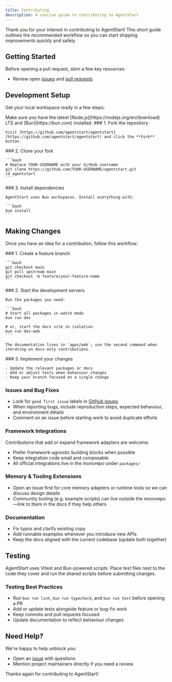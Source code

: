 ```yaml
---
title: Contributing
description: A concise guide to contributing to AgentStart
---
```


Thank you for your interest in contributing to AgentStart! This short guide outlines the recommended workflow so you can start shipping improvements quickly and safely.

## Getting Started

Before opening a pull request, skim a few key resources:

- Review open [issues](https://github.com/agentstart/agentstart/issues) and [pull requests](https://github.com/agentstart/agentstart/pulls)

## Development Setup

Get your local workspace ready in a few steps:

<Callout type="warn">
  Make sure you have the latest [Node.js](https://nodejs.org/en/download) LTS and [Bun](https://bun.com) installed.
</Callout>

<Steps>
  <Step>
    ### 1. Fork the repository

    Visit [https://github.com/agentstart/agentstart](https://github.com/agentstart/agentstart) and click the **Fork** button.
  </Step>

  <Step>
    ### 2. Clone your fork

    ```bash
    # Replace YOUR-USERNAME with your GitHub username
    git clone https://github.com/YOUR-USERNAME/agentstart.git
    cd agentstart
    ```
  </Step>

  <Step>
    ### 3. Install dependencies

    AgentStart uses Bun workspaces. Install everything with:

    ```bash
    bun install
    ```
  </Step>
</Steps>

## Making Changes

Once you have an idea for a contribution, follow this workflow:

<Steps>
  <Step>
    ### 1. Create a feature branch

    ```bash
    git checkout main
    git pull upstream main
    git checkout -b feature/your-feature-name
    ```
  </Step>

  <Step>
    ### 2. Start the development servers

    Run the packages you need:

    ```bash
    # Start all packages in watch mode
    bun run dev

    # or, start the docs site in isolation
    bun run dev:web
    ```

    The documentation lives in `apps/web`; use the second command when iterating on docs-only contributions.
  </Step>

  <Step>
    ### 3. Implement your changes

    - Update the relevant packages or docs
    - Add or adjust tests when behaviour changes
    - Keep your branch focused on a single change
  </Step>
</Steps>

### Issues and Bug Fixes

- Look for `good first issue` labels in [GitHub issues](https://github.com/agentstart/agentstart/issues)
- When reporting bugs, include reproduction steps, expected behaviour, and environment details
- Comment on an issue before starting work to avoid duplicate efforts

### Framework Integrations

Contributions that add or expand framework adapters are welcome:

- Prefer framework-agnostic building blocks when possible
- Keep integration code small and composable
- All official integrations live in the monorepo under `packages/`

### Memory & Tooling Extensions

- Open an issue first for core memory adapters or runtime tools so we can discuss design details
- Community tooling (e.g. example scripts) can live outside the monorepo—link to them in the docs if they help others

### Documentation

- Fix typos and clarify existing copy
- Add runnable examples whenever you introduce new APIs
- Keep the docs aligned with the current codebase (update both together)

## Testing

AgentStart uses Vitest and Bun-powered scripts. Place test files next to the code they cover and run the shared scripts before submitting changes.

### Testing Best Practices

- Run `bun run lint`, `bun run typecheck`, and `bun run test` before opening a PR
- Add or update tests alongside feature or bug-fix work
- Keep commits and pull requests focused
- Update documentation to reflect behaviour changes

## Need Help?

We're happy to help unblock you:

- Open an [issue](https://github.com/agentstart/agentstart/issues) with questions
- Mention project maintainers directly if you need a review

Thanks again for contributing to AgentStart!
